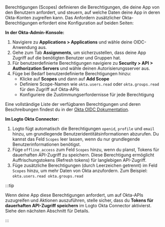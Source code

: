 Berechtigungen (Scopes) definieren die Berechtigungen, die deine App von den Benutzern anfordert, und steuern, auf welche Daten deine App in deren Okta-Konten zugreifen kann. Das Anfordern zusätzlicher Okta-Berechtigungen erfordert eine Konfiguration auf beiden Seiten:

**In der Okta-Admin-Konsole:**

1. Navigiere zu **Applications > Applications** und wähle deine OIDC-Anwendung aus.
2. Gehe zum Tab **Assignments**, um sicherzustellen, dass deine App Zugriff auf die benötigten Benutzer und Gruppen hat.
3. Für benutzerdefinierte Berechtigungen navigiere zu **Security > API > Authorization Servers** und wähle deinen Autorisierungsserver aus.
4. Füge bei Bedarf benutzerdefinierte Berechtigungen hinzu:
   - Klicke auf **Scopes** und dann auf **Add Scope**
   - Definiere Scope-Namen wie `okta.users.read` oder `okta.groups.read` für den Zugriff auf Okta-APIs
   - Konfiguriere die Zustimmungserfordernisse für jede Berechtigung

Eine vollständige Liste der verfügbaren Berechtigungen und deren Beschreibungen findest du in der [Okta OIDC Dokumentation](https://developer.okta.com/docs/api/openapi/okta-oauth/guides/overview/#scopes).

**Im Logto Okta Connector:**

1. Logto fügt automatisch die Berechtigungen `openid`, `profile` und `email` hinzu, um grundlegende Benutzeridentitätsinformationen abzurufen. Du kannst das Feld `Scopes` leer lassen, wenn du nur grundlegende Benutzerinformationen benötigst.
2. Füge `offline_access` zum Feld `Scopes` hinzu, wenn du planst, Tokens für dauerhaften API-Zugriff zu speichern. Diese Berechtigung ermöglicht Auffrischungstokens (Refresh tokens) für langlebigen API-Zugriff.
3. Füge zusätzliche Berechtigungen (durch Leerzeichen getrennt) im Feld `Scopes` hinzu, um mehr Daten von Okta anzufordern. Zum Beispiel: `okta.users.read okta.groups.read`

:::tip

Wenn deine App diese Berechtigungen anfordert, um auf Okta-APIs zuzugreifen und Aktionen auszuführen, stelle sicher, dass du **Tokens für dauerhaften API-Zugriff speichern** im Logto Okta Connector aktivierst. Siehe den nächsten Abschnitt für Details.

:::
